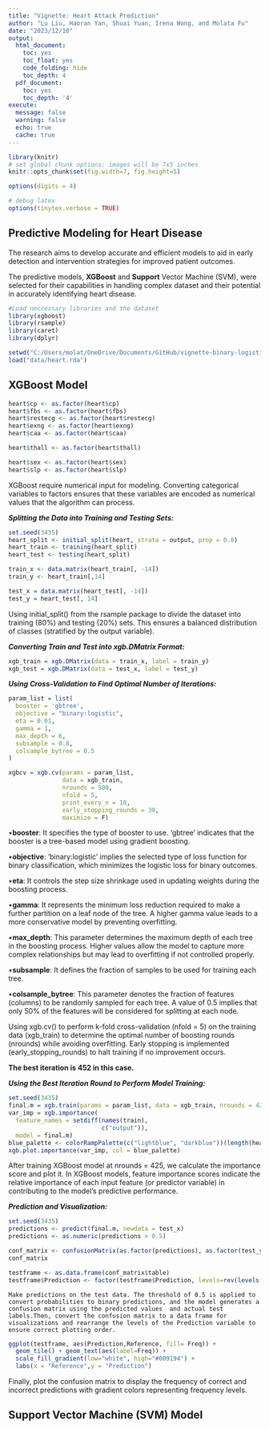 ```yaml
---
title: "Vignette: Heart Attack Prediction"
author: "Lu Liu, Haoran Yan, Shuai Yuan, Irena Wong, and Molata Fu"
date: "2023/12/10"
output:
  html_document:
    toc: yes
    toc_float: yes
    code_folding: hide
    toc_depth: 4
  pdf_document:
    toc: yes
    toc_depth: '4'
execute:
  message: false
  warning: false
  echo: true
  cache: true
---
```

```r
library(knitr)
# set global chunk options: images will be 7x5 inches
knitr::opts_chunk$set(fig.width=7, fig.height=5)

options(digits = 4)

# debug latex
options(tinytex.verbose = TRUE)
```
## Predictive Modeling for Heart Disease

The research aims to develop accurate and efficient models to aid in early detection and intervention strategies for improved patient outcomes.

The predictive models, **XGBoost** and **Support** Vector Machine (SVM), were selected for their capabilities in handling complex dataset and their potential in accurately identifying heart disease.


```r
#Load neccessary libraries and the dataset
library(xgboost)
library(rsample)
library(caret)
library(dplyr)

setwd("C:/Users/molat/OneDrive/Documents/GitHub/vignette-binary-logistic-regression")
load("data/heart.rda")

```

## XGBoost Model
```r
heart$cp <- as.factor(heart$cp)
heart$fbs <- as.factor(heart$fbs)
heart$restecg <- as.factor(heart$restecg)
heart$exng <- as.factor(heart$exng)
heart$caa <- as.factor(heart$caa)

heart$thall <- as.factor(heart$thall)

heart$sex <- as.factor(heart$sex)
heart$slp <- as.factor(heart$slp)

```
XGBoost require numerical input for modeling. Converting categorical variables to factors ensures that these variables are encoded as numerical values that the algorithm can process.

***Splitting the Data into Training and Testing Sets:***
```r
set.seed(3435)
heart_split <- initial_split(heart, strata = output, prop = 0.8)
heart_train <- training(heart_split)
heart_test <- testing(heart_split)

train_x <- data.matrix(heart_train[, -14])
train_y <- heart_train[,14]

test_x = data.matrix(heart_test[, -14])
test_y = heart_test[, 14]
```
Using initial_split() from the rsample package to divide the dataset into training (80%) and testing (20%) sets. This ensures a balanced distribution of classes (stratified by the output variable).

***Converting Train and Test into xgb.DMatrix Format:***
```r
xgb_train = xgb.DMatrix(data = train_x, label = train_y)
xgb_test = xgb.DMatrix(data = test_x, label = test_y)
```


***Using Cross-Validation to Find Optimal Number of Iterations:***
```r
param_list = list(
  booster = 'gbtree',
  objective = "binary:logistic",
  eta = 0.01,
  gamma = 1,
  max_depth = 6,
  subsample = 0.8,
  colsample_bytree = 0.5
)

xgbcv = xgb.cv(params = param_list,
               data = xgb_train,
               nrounds = 500,
               nfold = 5,
               print_every_n = 10,
               early_stopping_rounds = 30,
               maximize = F)
```
  •**booster**: It specifies the type of booster to use. 'gbtree' indicates that the booster is a tree-based model using gradient boosting.

  •**objective**:  'binary:logistic' implies the selected type of loss function for binary classification, which minimizes the logistic loss for binary outcomes.

  •**eta**: It controls the step size shrinkage used in updating weights during the boosting process.

  •**gamma**: It represents the minimum loss reduction required to make a further partition on a leaf node of the tree. A higher gamma value leads to a more conservative model by preventing overfitting.

  •**max_depth**: This parameter determines the maximum depth of each tree in the boosting process. Higher values allow the model to capture more complex relationships but may lead to overfitting if not controlled properly.

  •**subsample**: It defines the fraction of samples to be used for training each tree.

  •**colsample_bytree**: This parameter denotes the fraction of features (columns) to be randomly sampled for each tree. A value of 0.5 implies that only 50% of the features will be considered for splitting at each node.

  Using xgb.cv() to perform k-fold cross-validation (nfold = 5) on the training data (xgb_train) to determine the optimal number of boosting rounds (nrounds) while avoiding overfitting. Early stopping is implemented (early_stopping_rounds) to halt training if no improvement occurs.

**The best iteration is 452 in this case.**

***Using the Best Iteration Round to Perform Model Training:***
```r
set.seed(3435)
final.m = xgb.train(params = param_list, data = xgb_train, nrounds = 425, verbose = 0)
var_imp = xgb.importance(
  feature_names = setdiff(names(train),
                          c("output")),
  model = final.m)
blue_palette <- colorRampPalette(c("lightblue", "darkblue"))(length(heart) -1)
xgb.plot.importance(var_imp, col = blue_palette)

```
  After training XGBoost model at nrounds = 425, we calculate the importance score and plot it.
In XGBoost  models, feature importance scores indicate the relative importance of each input feature (or predictor variable) in contributing to the model's predictive performance. 

***Prediction and Visualization:***
```r
set.seed(3435)
predictions <- predict(final.m, newdata = test_x)
predictions <- as.numeric(predictions > 0.5)

conf_matrix <- confusionMatrix(as.factor(predictions), as.factor(test_y))
conf_matrix

testframe <- as.data.frame(conf_matrix$table)
testframe$Prediction <- factor(testframe$Prediction, levels=rev(levels(testframe$Prediction)))
```
    
    Make predictions on the test data. The threshold of 0.5 is applied to convert probabilities to binary predictions, and the model generates a confusion matrix using the predicted values  and actual test labels.Then, convert the confusion matrix to a data frame for visualizations and rearrange the levels of the Prediction variable to ensure correct plotting order.
    
```r
ggplot(testframe, aes(Prediction,Reference, fill= Freq)) +
  geom_tile() + geom_text(aes(label=Freq)) +
  scale_fill_gradient(low="white", high="#009194") +
  labs(x = "Reference",y = "Prediction")

```
  
  Finally, plot the confusion matrix to display the frequency of correct and incorrect predictions with gradient colors representing frequency levels.

## Support Vector Machine (SVM) Model


